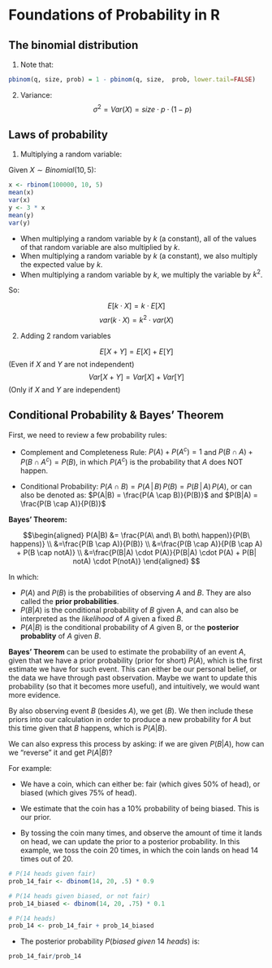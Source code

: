 # Foundations of Probability in R

## The binomial distribution

1. Note that:

```r
pbinom(q, size, prob) = 1 - pbinom(q, size,  prob, lower.tail=FALSE)
```

2. Variance:
$$\sigma^2=Var(X)=size\cdot p \cdot (1-p)$$

## Laws of probability

1. Multiplying a random variable:

Given $X \sim Binomial(10, 5)$:

```r
x <- rbinom(100000, 10, 5)
mean(x)
var(x)
y <- 3 * x
mean(y)
var(y)
```
- When multiplying a random variable by $k$ (a constant), all of the values of that random variable are also multiplied by $k$.
- When multiplying a random variable by $k$ (a constant), we also multiply the expected value by $k$.
- When multiplying a random variable by $k$, we multiply the variable by $k^2$.

So:

$$E[k \cdot X] = k \cdot E[X]$$
$$var(k \cdot X) = k^2 \cdot var(X)$$

2. Adding 2 random variables

$$E[X+Y]=E[X] + E[Y]$$
(Even if $X$ and $Y$ are not independent)
$$Var[X+Y]=Var[X] + Var[Y]$$
(Only if $X$ and $Y$ are independent)

## Conditional Probability & Bayes' Theorem

First, we need to review a few probability rules:

- Complement and Completeness Rule: $P(A) + P(A^c)=1$ and $P(B \cap A) + P(B \cap A^c) = P(B)$, in which $P(A^c)$ is the probability that $A$ does NOT happen.

- Conditional Probability: $P(A\cap B) = P(A\,|\,B)\,P(B) = P(B\,|\,A)\,P(A)$, or can also be denoted as: $P(A|B) = \frac{P(A \cap B)}{P(B)}$ and $P(B|A) = \frac{P(B \cap A)}{P(B)}$

__Bayes' Theorem:__

$$\begin{aligned}
P(A|B) &= \frac{P(A\ and\ B\ both\ happen)}{P(B\ happens)} \\
&=\frac{P(B \cap A)}{P(B)} \\
&=\frac{P(B \cap A)}{P(B \cap A) + P(B \cap notA)} \\
&=\frac{P(B|A) \cdot P(A)}{P(B|A) \cdot P(A) + P(B| notA) \cdot P(notA)} 
\end{aligned}
$$

In which:

- $P(A)$ and $P(B)$ is the probabilities of observing $A$ and $B$. They are also called the __prior probabilities__.
- $P(B|A)$ is the conditional probability of $B$ given A, and can also be interpreted as the _likelihood_ of $A$ given a fixed $B$. 
- $P(A|B)$ is the conditional probability of $A$ given B, or the __posterior probablity__ of $A$ given $B$.

__Bayes' Theorem__ can be used to estimate the probability of an event $A$, given that we have a prior probability (prior for short) $P(A)$, which is the first estimate we have for such event. This can either be our personal belief, or the data we have through past observation. Maybe we want to update this probability (so that it becomes more useful), and intuitively, we would want more evidence. 

By also observing event $B$ (besides $A$), we get $(B)$. We then include these priors into our calculation in order to produce a new probability for $A$ but this time given that $B$ happens, which is $P(A|B)$.

We can also express this process by asking: if we are given $P(B|A)$, how can we "reverse" it and get $P(A|B)$?

For example: 

- We have a coin, which can either be: fair (which gives 50% of head), or biased (which gives 75% of head). 

- We estimate that the coin has a 10% probability of being biased. This is our prior.

- By tossing the coin many times, and observe the amount of time it lands on head, we can update the prior to a posterior probability. In this example, we toss the coin 20 times, in which the coin lands on head 14 times out of 20.

```r
# P(14 heads given fair)
prob_14_fair <- dbinom(14, 20, .5) * 0.9

# P(14 heads given biased, or not fair)
prob_14_biased <- dbinom(14, 20, .75) * 0.1

# P(14 heads)
prob_14 <- prob_14_fair + prob_14_biased
```

- The posterior probability $P(biased\ given\ 14\ heads)$ is:

```r
prob_14_fair/prob_14
```

